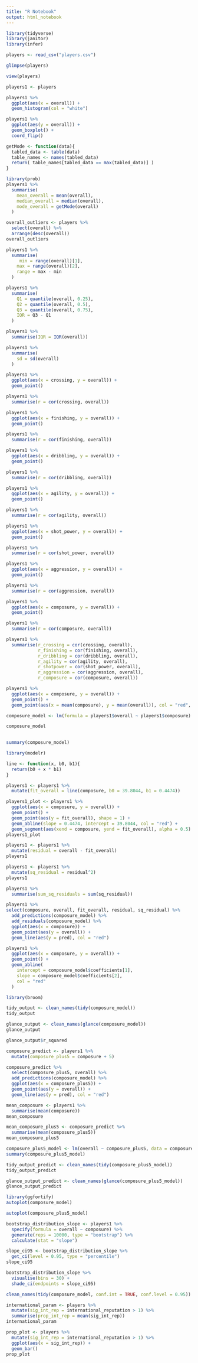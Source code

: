 ```yaml
---
title: "R Notebook"
output: html_notebook
---
```


```r
library(tidyverse)
library(janitor)
library(infer)
```


```r
players <- read_csv("players.csv")

```

```r
glimpse(players)
```




```r
view(players)
```

```r
players1 <- players
```


```r
players1 %>%
  ggplot(aes(x = overall)) +
  geom_histogram(col = "white")
```

```r
players1 %>%
  ggplot(aes(y = overall)) +
  geom_boxplot() +
  coord_flip()
```
```r
getMode <- function(data){
  tabled_data <- table(data)
  table_names <- names(tabled_data)
  return( table_names[tabled_data == max(tabled_data)] )
}
```


```r
library(prob)
players1 %>%
  summarise(
    mean_overall = mean(overall),
    median_overall = median(overall),
    mode_overall = getMode(overall)
  )
```

```r
overall_outliers <- players %>%
  select(overall) %>%
  arrange(desc(overall))
overall_outliers
```

```r
players1 %>%
  summarise(
     min = range(overall)[1],
    max = range(overall)[2],
    range = max - min
  )
```

```r
players1 %>%
  summarise(
    Q1 = quantile(overall, 0.25),
    Q2 = quantile(overall, 0.5),
    Q3 = quantile(overall, 0.75),
    IQR = Q3 - Q1
  )
```

```r
players1 %>%
  summarise(IQR = IQR(overall))
```


```r
players1 %>%
  summarise(
    sd = sd(overall)
  )
```







```r
players1 %>%
  ggplot(aes(x = crossing, y = overall)) +
  geom_point()
```
```r
players1 %>%
  summarise(r = cor(crossing, overall))
```




```r
players1 %>%
  ggplot(aes(x = finishing, y = overall)) +
  geom_point()
```
```r
players1 %>%
  summarise(r = cor(finishing, overall))
```






```r
players1 %>%
  ggplot(aes(x = dribbling, y = overall)) +
  geom_point()
```

```r
players1 %>%
  summarise(r = cor(dribbling, overall))
```






```r
players1 %>%
  ggplot(aes(x = agility, y = overall)) +
  geom_point()
```

```r
players1 %>%
  summarise(r = cor(agility, overall))
```







```r
players1 %>%
  ggplot(aes(x = shot_power, y = overall)) +
  geom_point()
```

```r
players1 %>%
  summarise(r = cor(shot_power, overall))
```




```r
players1 %>%
  ggplot(aes(x = aggression, y = overall)) +
  geom_point()
```

```r
players1 %>%
  summarise(r = cor(aggression, overall))
```







```r
players1 %>%
  ggplot(aes(x = composure, y = overall)) +
  geom_point()
```

```r
players1 %>%
  summarise(r = cor(composure, overall))
```

```r
players1 %>%
  summarise(r_crossing = cor(crossing, overall),
            r_finishing = cor(finishing, overall),
            r_dribbling = cor(dribbling, overall),
            r_agility = cor(agility, overall),
            r_shotpower = cor(shot_power, overall),
            r_aggression = cor(aggression, overall),
            r_composure = cor(composure, overall))
```




```r
players1 %>%
  ggplot(aes(x = composure, y = overall)) +
  geom_point() +
  geom_point(aes(x = mean(composure), y = mean(overall)), col = "red", size = 5)
```

```r
composure_model <- lm(formula = players1$overall ~ players1$composure)

composure_model
  
```

```r
summary(composure_model)
```




```r
library(modelr)
```




```r
line <- function(x, b0, b1){
  return(b0 + x * b1)
}
```


```r
players1 <- players1 %>%
  mutate(fit_overall = line(composure, b0 = 39.8044, b1 = 0.4474))
```


```r
players1_plot <- players1 %>%
  ggplot(aes(x = composure, y = overall)) +
  geom_point() +
  geom_point(aes(y = fit_overall), shape = 1) +
  geom_abline(slope = 0.4474, intercept = 39.8044, col = "red") +
  geom_segment(aes(xend = composure, yend = fit_overall), alpha = 0.5)
players1_plot
```





```r
players1 <- players1 %>%
  mutate(residual = overall - fit_overall)
players1
```

```r
players1 <- players1 %>%
  mutate(sq_residual = residual^2)
players1
```

```r
players1 %>%
  summarise(sum_sq_residuals = sum(sq_residual))
```








```r
players1 %>%
select(composure, overall, fit_overall, residual, sq_residual) %>%
  add_predictions(composure_model) %>%
  add_residuals(composure_model) %>%
  ggplot(aes(x = composure)) +
  geom_point(aes(y = overall)) +
  geom_line(aes(y = pred), col = "red")
```




```r
players1 %>%
  ggplot(aes(x = composure, y = overall)) +
  geom_point() +
  geom_abline(
    intercept = composure_model$coefficients[1],
    slope = composure_model$coefficients[2],
    col = "red"
  )
```
```r
library(broom)
```



```r
tidy_output <- clean_names(tidy(composure_model))
tidy_output
```


```r
glance_output <- clean_names(glance(composure_model))
glance_output
```

```r
glance_output$r_squared
```




```r
composure_predict <- players1 %>%
  mutate(composure_plus5 = composure + 5)
```


```r
composure_predict %>%
  select(composure_plus5, overall) %>%
  add_predictions(composure_model) %>%
  ggplot(aes(x = composure_plus5)) +
  geom_point(aes(y = overall)) +
  geom_line(aes(y = pred), col = "red")
```

```r
mean_composure <- players1 %>%
  summarise(mean(composure))
mean_composure
```



```r
mean_composure_plus5 <- composure_predict %>%
  summarise(mean(composure_plus5))
mean_composure_plus5
```





```r
composure_plus5_model <- lm(overall ~ composure_plus5, data = composure_predict)
summary(composure_plus5_model)
```

```r
tidy_output_predict <- clean_names(tidy(composure_plus5_model))
tidy_output_predict
```

```r
glance_output_predict <- clean_names(glance(composure_plus5_model))
glance_output_predict
```

```r
library(ggfortify)
autoplot(composure_model)
```

```r
autoplot(composure_plus5_model)
```


```r
bootstrap_distribution_slope <- players1 %>%
  specify(formula = overall ~ composure) %>%
  generate(reps = 10000, type = "bootstrap") %>%
  calculate(stat = "slope")

slope_ci95 <- bootstrap_distribution_slope %>%
  get_ci(level = 0.95, type = "percentile")
slope_ci95
```


```r
bootstrap_distribution_slope %>%
  visualise(bins = 30) +
  shade_ci(endpoints = slope_ci95)
```


```r
clean_names(tidy(composure_model, conf.int = TRUE, conf.level = 0.95))
```







```r
international_param <- players %>%
  mutate(sig_int_rep = international_reputation > 1) %>%
  summarise(prop_int_rep = mean(sig_int_rep))
international_param
```


```r
prop_plot <- players %>%
  mutate(sig_int_rep = international_reputation > 1) %>%
  ggplot(aes(x = sig_int_rep)) +
  geom_bar()
prop_plot
```







